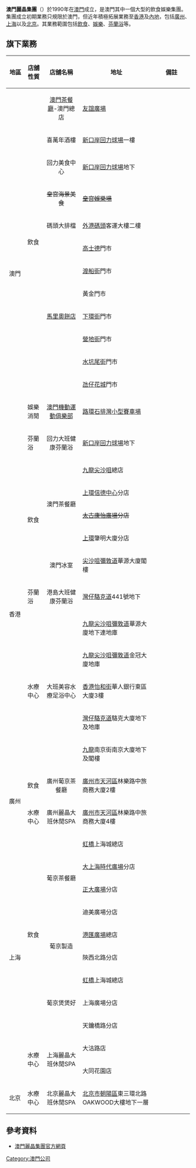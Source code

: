 '''澳門麗晶集團'''（'''{{lang|pt|Macau Regency Group}}'''）於1990年在[[澳門|澳門]]成立，是澳門其中一個大型的飲食娛樂集團。集團成立初期業務只規限於澳門，但近年積極拓展業務至[[香港|香港]]及[[內地|內地]]，包括[[廣州|廣州]]、[[上海|上海]]以及[[北京|北京]]。其業務範圍包括[[飲食|飲食]]、[[娛樂|娛樂]]、[[芬蘭浴|芬蘭浴]]等。

== 旗下業務 ==
{| class="wikitable" style="width:100%" 
! width="10%" | 地區
! width="10%" | 店舖性質
! width="20%" | 店舖名稱
! width="40%" | 地址
! width="20%" | 備註
|-
! rowspan=14 | 澳門
! rowspan=12 | 飲食
| align="center" | [[澳門茶餐廳|澳門茶餐廳]]-澳門總店
| [[友誼廣場|友誼廣場]]
| 
|-
| align="center" | 喜萬年酒樓
| [[新口岸|新口岸]][[回力球場_(澳門)|回力球場]]一樓
| 
|-
| align="center" | 回力美食中心
| [[新口岸|新口岸]][[回力球場_(澳門)|回力球場]]地下
| 
|-
| align="center" | <del>皇宮海景美食</del>
| <del>[[皇宮娛樂場|皇宮娛樂場]]</del>
| 
|-
| align="center" | 碼頭大排檔
| [[外港碼頭|外港碼頭]]客運大樓二樓
| 
|-
| rowspan=7 align="center" | [[馬里奧餅店|馬里奧餅店]]
| [[高士德大馬路|高士德]]門市
| 
|-
| [[渡船街_(澳門)|渡船街]]門市
| 
|-
| 黃金門市
| 
|-
| [[下環|下環街]]門市
| 
|-
| [[營地大街|營地街]]門市
| 
|-
| [[水坑尾街|水坑尾街]]門市
| 
|-
| [[氹仔|氹仔]][[花城|花城]]門市
| 
|-
! 娛樂消閒
| align="center" | [[澳門機動運動俱樂部|澳門機動運動俱樂部]]
| [[路環|路環]][[石排灣_(澳門)|石排灣]][[路環小型賽車場|小型賽車場]]
| 
|-
! 芬蘭浴
| align="center" | 回力大班健康芬蘭浴
| [[新口岸|新口岸]][[回力球場_(澳門)|回力球場]]地下
| 
|-
! rowspan=11 | 香港
! rowspan=5 | 飲食
| rowspan=4 align="center" | 澳門茶餐廳
| [[九龍|九龍]][[尖沙咀|尖沙咀]]總店
| 
|-
| [[上環|上環]][[信德中心|信德中心]]分店
| 
|-
| <del>[[太古|太古]][[康怡廣場|康怡廣場]]分店</del>
| 
|-
| [[上環|上環]]肇明大廈分店
| 
|-
| align="center" | 澳門冰室
| [[尖沙咀|尖沙咀]][[彌敦道|彌敦道]]華源大廈閣樓
| 
|-
! 芬蘭浴
| align="center" | 港島大班健康芬蘭浴
| [[灣仔|灣仔]][[駱克道|駱克道]]441號地下
| 
|-
! rowspan=5 | 水療中心
| rowspan=5 align="center" | 大班美容水療足浴中心
| [[九龍|九龍]][[尖沙咀|尖沙咀]][[彌敦道|彌敦道]]華源大廈地下連地庫
| 
|-
| [[九龍|九龍]][[尖沙咀|尖沙咀]][[彌敦道|彌敦道]]金冠大廈地庫
| 
|-
| [[香港|香港]][[怡和街|怡和街]]華人銀行東區大廈3樓
| 
|-
| [[灣仔|灣仔]][[駱克道|駱克道]]駱克大廈地下及地庫
| 
|-
| [[九龍|九龍]]南京街南京大廈地下及閣樓
| 
|-
! rowspan=2 | 廣州
! 飲食
| align="center" | 廣州葡京茶餐廳
| [[廣州市|廣州市]][[天河區|天河區]]林樂路中旅商務大廈2樓
| 
|-
! 水療中心
| align="center" | 廣州麗晶大班休閒SPA
| [[廣州市|廣州市]][[天河區|天河區]]林樂路中旅商務大廈4樓
| 
|-
! rowspan=11 | 上海
! rowspan=9 | 飲食
| rowspan=4 align="center" | 葡京茶餐廳
| [[虹橋|虹橋]]上海城總店
| 
|-
| [[大上海時代廣場|大上海時代廣場]]分店
| 
|-
| [[正大廣場|正大廣場]]分店
| 
|-
| 迪美廣場分店
| 
|-
| rowspan=2 align="center" | 葡京製造
| [[港匯廣場|港匯廣場]]總店
| 
|-
| 陝西北路分店
| 
|-
| rowspan=3 align="center" | 葡京煲煲好
| [[虹橋|虹橋]]上海城總店
| 
|-
| 上海廣場分店
| 
|-
| 天鑰橋路分店
| 
|-
! rowspan=2 | 水療中心
| rowspan=2 align="center" | 上海麗晶大班休閒SPA
| 大沽路店
| 
|-
| 大同花園店
| 
|-
! 北京
! 水療中心
| rowspan=4 align="center" | 北京麗晶大班休閒SPA
| [[北京市|北京市]][[朝陽區|朝陽區]]東三環北路OAKWOOD大樓地下一層
| 
|}

== 參考資料 ==
<div class="references-small">
<references />
</div>
* [http://www.macauregency.com 澳門麗晶集團官方網頁] {{Wayback|url=http://www.macauregency.com/ |date=20090303105310 }}

[[Category:澳門公司|Category:澳門公司]]